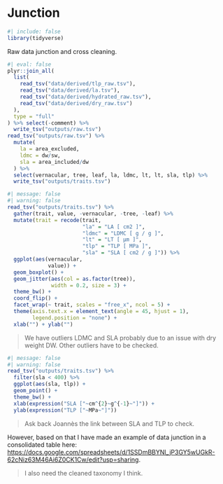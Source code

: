 # Junction {.unnumbered}

```r
#| include: false
library(tidyverse)
```

Raw data junction and cross cleaning.

```r
#| eval: false
plyr::join_all(
  list(
    read_tsv("data/derived/tlp_raw.tsv"),
    read_tsv("data/derived/la.tsv"),
    read_tsv("data/derived/hydrated_raw.tsv"),
    read_tsv("data/derived/dry_raw.tsv")
  ),
  type = "full"
) %>% select(-comment) %>% 
  write_tsv("outputs/raw.tsv")
read_tsv("outputs/raw.tsv") %>% 
  mutate(
    la = area_excluded,
    ldmc = dw/sw,
    sla = area_included/dw
  ) %>% 
  select(vernacular, tree, leaf, la, ldmc, lt, lt, sla, tlp) %>% 
  write_tsv("outputs/traits.tsv")
```

```r
#| message: false
#| warning: false
read_tsv("outputs/traits.tsv") %>% 
  gather(trait, value, -vernacular, -tree, -leaf) %>% 
  mutate(trait = recode(trait, 
                        "la" = "LA [ cm2 ]",
                        "ldmc" = "LDMC [ g / g ]",
                        "lt" = "LT [ µm ]",
                        "tlp" = "TLP [ MPa ]",
                        "sla" = "SLA [ cm2 / g ]")) %>% 
  ggplot(aes(vernacular,
             value)) +
  geom_boxplot() +
  geom_jitter(aes(col = as.factor(tree)),
              width = 0.2, size = 3) + 
  theme_bw() +
  coord_flip() +
  facet_wrap(~ trait, scales = "free_x", ncol = 5) +
  theme(axis.text.x = element_text(angle = 45, hjust = 1),
        legend.position = "none") +
  xlab("") + ylab("")
```

> We have outliers LDMC and SLA probably due to an issue with dry weight DW. Other outliers have to be checked.

```r
#| message: false
#| warning: false
read_tsv("outputs/traits.tsv") %>% 
  filter(sla < 400) %>% 
  ggplot(aes(sla, tlp)) +
  geom_point() +
  theme_bw() +
  xlab(expression("SLA ["~cm^{2}~g^{-1}~"]")) +
  ylab(expression("TLP ["~MPa~"]"))
```

> Ask back Joannès the link between SLA and TLP to check.

However, based on that I have made an example of data junction in a consolidated table here: <https://docs.google.com/spreadsheets/d/1SSDmBBYNl_jP3GY5wUGkR-62cNiz63M46Ai6Z0CK1Cw/edit?usp=sharing>.

> I also need the cleaned taxonomy I think.
